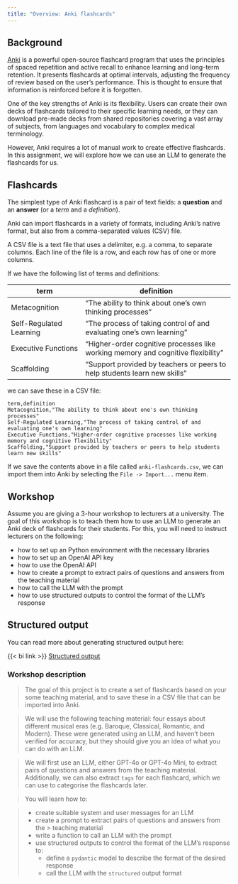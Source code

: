 ```yaml
---
title: "Overview: Anki flashcards"
---
```


## Background
[Anki](https://apps.ankiweb.net/) is a powerful open-source flashcard program that uses the principles of spaced repetition and active recall to enhance learning and long-term retention. It presents flashcards at optimal intervals, adjusting the frequency of review based on the user's performance. This is thought to ensure that information is reinforced before it is forgotten.

One of the key strengths of Anki is its flexibility. Users can create their own decks of flashcards tailored to their specific learning needs, or they can download pre-made decks from shared repositories covering a vast array of subjects, from languages and vocabulary to complex medical terminology.

However, Anki requires a lot of manual work to create effective flashcards. In this assignment, we will explore how we can use an LLM to generate the flashcards for us.


## Flashcards
The simplest type of Anki flashcard is a pair of text fields: a **question** and an **answer** (or a *term* and a *definition*).

Anki can import flashcards in a variety of formats, including Anki's native format, but also from a comma-separated values (CSV) file.

A CSV file is a text file that uses a delimiter, e.g. a comma, to separate columns. Each line of the file is a row, and each row has of one or more columns.

If we have the following list of terms and definitions:

| term | definition |
|------|------------|
| Metacognition | "The ability to think about one's own thinking processes" |
| Self-Regulated Learning | "The process of taking control of and evaluating one's own learning" |
| Executive Functions | "Higher-order cognitive processes like working memory and cognitive flexibility" |
| Scaffolding | "Support provided by teachers or peers to help students learn new skills" |

we can save these in a CSV file:

```
term,definition
Metacognition,"The ability to think about one's own thinking processes"
Self-Regulated Learning,"The process of taking control of and evaluating one's own learning"
Executive Functions,"Higher-order cognitive processes like working memory and cognitive flexibility"
Scaffolding,"Support provided by teachers or peers to help students learn new skills"
```


If we save the contents above in a file called `anki-flashcards.csv`, we can import them into Anki by selecting the `File -> Import...` menu item.


## Workshop

Assume you are giving a 3-hour workshop to lecturers at a university. The goal of this workshop is to teach them how to use an LLM to generate an Anki deck of flashcards for their students. For this, you will need to instruct lecturers on the following:

- how to set up an Python environment with the necessary libraries
- how to set up an OpenAI API key
- how to use the OpenAI API
- how to create a prompt to extract pairs of questions and answers from the teaching material
- how to call the LLM with the prompt
- how to use structured outputs to control the format of the LLM's response

## Structured output
You can read more about generating structured output here:

{{< bi link >}} [Structured output](../notebooks/structured-output.ipynb)

### Workshop description

> The goal of this project is to create a set of flashcards based on your some teaching material, and to save these in a CSV file that can be imported into Anki. 

> We will use the following teaching material: four essays about different musical eras (e.g. Baroque, Classical, Romantic, and Modern). These were generated using an LLM, and haven't been verified for accuracy, but they should give you an idea of what you can do with an LLM.

> We will first use an LLM, either GPT-4o or GPT-4o Mini, to extract pairs of questions and answers from the teaching material. Additionally, we can also extract `tags` for each flashcard, which we can use to categorise the flashcards later.


> You will learn how to:

> - create suitable system and user messages for an LLM
> - create a prompt to extract pairs of questions and answers from the > teaching material
> - write a function to call an LLM with the prompt
> - use structured outputs to control the format of the LLM's response to:
>   + define a `pydantic` model to describe the format of the desired response
>   + call the LLM with the `structured` output format


